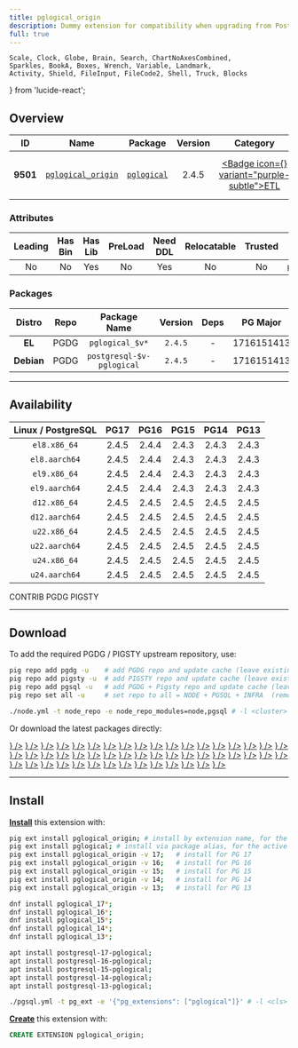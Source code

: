 ```yaml
---
title: pglogical_origin
description: Dummy extension for compatibility when upgrading from Postgres 9.4
full: true
---
```


    Scale, Clock, Globe, Brain, Search, ChartNoAxesCombined,
    Sparkles, BookA, Boxes, Wrench, Variable, Landmark,
    Activity, Shield, FileInput, FileCode2, Shell, Truck, Blocks
} from 'lucide-react';

## Overview

| <TooltipIconButton tooltip="Extension unique identifier" side="top">ID</TooltipIconButton> | <TooltipIconButton tooltip="Extension name" side="top">Name</TooltipIconButton> | <TooltipIconButton tooltip="Package name for installation" side="top">Package</TooltipIconButton> | <TooltipIconButton tooltip="Latest available extension version" side="top">Version</TooltipIconButton> | <TooltipIconButton tooltip="Extension category" side="top">Category</TooltipIconButton> | <TooltipIconButton tooltip="Open source license" side="top">License</TooltipIconButton> | <TooltipIconButton tooltip="Programming language" side="top">Lang</TooltipIconButton> |
|:--------:|:--------:|:----------:|:--------------:|:---------------------------------------:|:------------------------------------------------------:|:----:|
| **9501** | [`pglogical_origin`](https://github.com/2ndQuadrant/pglogical) | [`pglogical`](/ext/pglogical) | 2.4.5 | <a href="/ext/etl" className="no-underline"><Badge icon={<Truck />} variant="purple-subtle">ETL</Badge></a> | <a href="/ext/list/license#postgresql" className="no-underline"><Badge icon={<Scale />} variant="blue-subtle">PostgreSQL</Badge></a> | <a href="/ext/list/lang#c"><Badge icon={<FileCode2 />} variant="blue-subtle">C</Badge></a> |

### Attributes

| <TooltipIconButton tooltip="The Primary Leading extension in the Package" side="top">Leading</TooltipIconButton> | <TooltipIconButton tooltip="Contains binary utils" side="top">Has Bin</TooltipIconButton> | <TooltipIconButton tooltip="Contains .so shared library files" side="top">Has Lib</TooltipIconButton> | <TooltipIconButton tooltip="Requires preloading via shared_preload_libraries" side="top">PreLoad</TooltipIconButton> | <TooltipIconButton tooltip="Requires CREATE EXTENSION DDL command" side="top">Need DDL</TooltipIconButton> | <TooltipIconButton tooltip="Can be installed in any schema" side="top">Relocatable</TooltipIconButton> | <TooltipIconButton tooltip="Can be created by non-superuser" side="top">Trusted</TooltipIconButton> | <TooltipIconButton tooltip="Schemas used by this extension" side="top">Schemas</TooltipIconButton> |
|:-------:|:-------:|:-------:|:-------:|:--------:|:-----------:|:-------:|:-------:|
| No | No | Yes | No | Yes | No | No | `pglogical_origin` |

### Packages

| <TooltipIconButton tooltip="Linux distribution family, EL or Debian" side="top">Distro</TooltipIconButton> | <TooltipIconButton tooltip="Package repository" side="top">Repo</TooltipIconButton> | <TooltipIconButton tooltip="The RPM/DEB Package Name Pattern (replace $v with real pg major)" side="top">Package Name</TooltipIconButton> | <TooltipIconButton tooltip="Latest package version" side="top">Version</TooltipIconButton> | <TooltipIconButton tooltip="RPM/DEB Package dependencies" side="top">Deps</TooltipIconButton> | <TooltipIconButton tooltip="Available in these PostgreSQL Major Versions" side="top">PG Major</TooltipIconButton> |
|:----------:|:--------:|:------------------------:|:-----------:|:------------:|:------------------:|
|   **EL**   | <Badge variant="blue-subtle"><span className="font-bold">PGDG</span></Badge> | `pglogical_$v*` | `2.4.5` | - | <Badge variant="green-subtle">17</Badge><Badge variant="green-subtle">16</Badge><Badge variant="green-subtle">15</Badge><Badge variant="green-subtle">14</Badge><Badge variant="green-subtle">13</Badge> |
| **Debian** | <Badge variant="blue-subtle"><span className="font-bold">PGDG</span></Badge> | `postgresql-$v-pglogical` | `2.4.5` | - | <Badge variant="green-subtle">17</Badge><Badge variant="green-subtle">16</Badge><Badge variant="green-subtle">15</Badge><Badge variant="green-subtle">14</Badge><Badge variant="green-subtle">13</Badge> |



------

## Availability

| <TooltipIconButton tooltip="Linux Distro Arch / PostgreSQL Major Version" side="top">Linux / PostgreSQL </TooltipIconButton> | **PG17** | **PG16** | **PG15** | **PG14** | **PG13** |
|:-----:|:-----:|:-----:|:-----:|:-----:|:-----:|
| `el8.x86_64` | <Badge variant="blue-subtle">2.4.5</Badge> | <Badge variant="blue-subtle">2.4.4</Badge> | <Badge variant="blue-subtle">2.4.3</Badge> | <Badge variant="blue-subtle">2.4.3</Badge> | <Badge variant="blue-subtle">2.4.3</Badge> |
| `el8.aarch64` | <Badge variant="blue-subtle">2.4.5</Badge> | <Badge variant="blue-subtle">2.4.4</Badge> | <Badge variant="blue-subtle">2.4.3</Badge> | <Badge variant="blue-subtle">2.4.3</Badge> | <Badge variant="blue-subtle">2.4.3</Badge> |
| `el9.x86_64` | <Badge variant="blue-subtle">2.4.5</Badge> | <Badge variant="blue-subtle">2.4.4</Badge> | <Badge variant="blue-subtle">2.4.3</Badge> | <Badge variant="blue-subtle">2.4.3</Badge> | <Badge variant="blue-subtle">2.4.3</Badge> |
| `el9.aarch64` | <Badge variant="blue-subtle">2.4.5</Badge> | <Badge variant="blue-subtle">2.4.4</Badge> | <Badge variant="blue-subtle">2.4.3</Badge> | <Badge variant="blue-subtle">2.4.3</Badge> | <Badge variant="blue-subtle">2.4.3</Badge> |
| `d12.x86_64` | <Badge variant="blue-subtle">2.4.5</Badge> | <Badge variant="blue-subtle">2.4.5</Badge> | <Badge variant="blue-subtle">2.4.5</Badge> | <Badge variant="blue-subtle">2.4.5</Badge> | <Badge variant="blue-subtle">2.4.5</Badge> |
| `d12.aarch64` | <Badge variant="blue-subtle">2.4.5</Badge> | <Badge variant="blue-subtle">2.4.5</Badge> | <Badge variant="blue-subtle">2.4.5</Badge> | <Badge variant="blue-subtle">2.4.5</Badge> | <Badge variant="blue-subtle">2.4.5</Badge> |
| `u22.x86_64` | <Badge variant="blue-subtle">2.4.5</Badge> | <Badge variant="blue-subtle">2.4.5</Badge> | <Badge variant="blue-subtle">2.4.5</Badge> | <Badge variant="blue-subtle">2.4.5</Badge> | <Badge variant="blue-subtle">2.4.5</Badge> |
| `u22.aarch64` | <Badge variant="blue-subtle">2.4.5</Badge> | <Badge variant="blue-subtle">2.4.5</Badge> | <Badge variant="blue-subtle">2.4.5</Badge> | <Badge variant="blue-subtle">2.4.5</Badge> | <Badge variant="blue-subtle">2.4.5</Badge> |
| `u24.x86_64` | <Badge variant="blue-subtle">2.4.5</Badge> | <Badge variant="blue-subtle">2.4.5</Badge> | <Badge variant="blue-subtle">2.4.5</Badge> | <Badge variant="blue-subtle">2.4.5</Badge> | <Badge variant="blue-subtle">2.4.5</Badge> |
| `u24.aarch64` | <Badge variant="blue-subtle">2.4.5</Badge> | <Badge variant="blue-subtle">2.4.5</Badge> | <Badge variant="blue-subtle">2.4.5</Badge> | <Badge variant="blue-subtle">2.4.5</Badge> | <Badge variant="blue-subtle">2.4.5</Badge> |

<Badge variant="green-subtle"><span className="font-black">CONTRIB</span></Badge> <Badge variant="blue-subtle"><span className="font-black">PGDG</span></Badge> <Badge variant="amber-subtle"><span className="font-black">PIGSTY</span></Badge>

------

## Download

To add the required PGDG / PIGSTY upstream repository, use:

```bash tab="pig"
pig repo add pgdg -u    # add PGDG repo and update cache (leave existing repos)
pig repo add pigsty -u  # add PIGSTY repo and update cache (leave existing repos)
pig repo add pgsql -u   # add PGDG + Pigsty repo and update cache (leave existing repos)
pig repo set all -u     # set repo to all = NODE + PGSQL + INFRA  (remove existing repos)
```
```bash tab="pigsty"
./node.yml -t node_repo -e node_repo_modules=node,pgsql # -l <cluster>
```

Or download the latest packages directly:

<Files>
    <Folder name="el8.x86_64">
        <a href="https://download.postgresql.org/pub/repos/yum/17/redhat/rhel-8-x86_64/pglogical_17-2.4.5-1PGDG.rhel8.x86_64.rpm"><File name="pglogical_17-2.4.5-1PGDG.rhel8.x86_64.rpm" icon={<Package className="text-emerald-500" />} /></a>
        <a href="https://download.postgresql.org/pub/repos/yum/16/redhat/rhel-8-x86_64/pglogical_16-2.4.4-1PGDG.rhel8.x86_64.rpm"><File name="pglogical_16-2.4.4-1PGDG.rhel8.x86_64.rpm" icon={<Package className="text-emerald-500" />} /></a>
        <a href="https://download.postgresql.org/pub/repos/yum/15/redhat/rhel-8-x86_64/pglogical_15-2.4.3-1.rhel8.x86_64.rpm"><File name="pglogical_15-2.4.3-1.rhel8.x86_64.rpm" icon={<Package className="text-emerald-500" />} /></a>
        <a href="https://download.postgresql.org/pub/repos/yum/14/redhat/rhel-8-x86_64/pglogical_14-2.4.3-1.rhel8.x86_64.rpm"><File name="pglogical_14-2.4.3-1.rhel8.x86_64.rpm" icon={<Package className="text-emerald-500" />} /></a>
        <a href="https://download.postgresql.org/pub/repos/yum/13/redhat/rhel-8-x86_64/pglogical_13-2.4.3-1.rhel8.x86_64.rpm"><File name="pglogical_13-2.4.3-1.rhel8.x86_64.rpm" icon={<Package className="text-emerald-500" />} /></a>
    </Folder>
    <Folder name="el8.aarch64">
        <a href="https://download.postgresql.org/pub/repos/yum/17/redhat/rhel-8-aarch64/pglogical_17-2.4.5-1PGDG.rhel8.aarch64.rpm"><File name="pglogical_17-2.4.5-1PGDG.rhel8.aarch64.rpm" icon={<Package className="text-orange-500" />} /></a>
        <a href="https://download.postgresql.org/pub/repos/yum/16/redhat/rhel-8-aarch64/pglogical_16-2.4.4-1PGDG.rhel8.aarch64.rpm"><File name="pglogical_16-2.4.4-1PGDG.rhel8.aarch64.rpm" icon={<Package className="text-orange-500" />} /></a>
        <a href="https://download.postgresql.org/pub/repos/yum/15/redhat/rhel-8-aarch64/pglogical_15-2.4.3-1.rhel8.aarch64.rpm"><File name="pglogical_15-2.4.3-1.rhel8.aarch64.rpm" icon={<Package className="text-orange-500" />} /></a>
        <a href="https://download.postgresql.org/pub/repos/yum/14/redhat/rhel-8-aarch64/pglogical_14-2.4.3-1.rhel8.aarch64.rpm"><File name="pglogical_14-2.4.3-1.rhel8.aarch64.rpm" icon={<Package className="text-orange-500" />} /></a>
        <a href="https://download.postgresql.org/pub/repos/yum/13/redhat/rhel-8-aarch64/pglogical_13-2.4.3-1.rhel8.aarch64.rpm"><File name="pglogical_13-2.4.3-1.rhel8.aarch64.rpm" icon={<Package className="text-orange-500" />} /></a>
    </Folder>
    <Folder name="el9.x86_64">
        <a href="https://download.postgresql.org/pub/repos/yum/17/redhat/rhel-9-x86_64/pglogical_17-2.4.5-1PGDG.rhel9.x86_64.rpm"><File name="pglogical_17-2.4.5-1PGDG.rhel9.x86_64.rpm" icon={<Package className="text-emerald-500" />} /></a>
        <a href="https://download.postgresql.org/pub/repos/yum/16/redhat/rhel-9-x86_64/pglogical_16-2.4.4-1PGDG.rhel9.x86_64.rpm"><File name="pglogical_16-2.4.4-1PGDG.rhel9.x86_64.rpm" icon={<Package className="text-emerald-500" />} /></a>
        <a href="https://download.postgresql.org/pub/repos/yum/15/redhat/rhel-9-x86_64/pglogical_15-2.4.3-1.rhel9.x86_64.rpm"><File name="pglogical_15-2.4.3-1.rhel9.x86_64.rpm" icon={<Package className="text-emerald-500" />} /></a>
        <a href="https://download.postgresql.org/pub/repos/yum/14/redhat/rhel-9-x86_64/pglogical_14-2.4.3-1.rhel9.x86_64.rpm"><File name="pglogical_14-2.4.3-1.rhel9.x86_64.rpm" icon={<Package className="text-emerald-500" />} /></a>
        <a href="https://download.postgresql.org/pub/repos/yum/13/redhat/rhel-9-x86_64/pglogical_13-2.4.3-1.rhel9.x86_64.rpm"><File name="pglogical_13-2.4.3-1.rhel9.x86_64.rpm" icon={<Package className="text-emerald-500" />} /></a>
    </Folder>
    <Folder name="el9.aarch64">
        <a href="https://download.postgresql.org/pub/repos/yum/17/redhat/rhel-9-aarch64/pglogical_17-2.4.5-1PGDG.rhel9.aarch64.rpm"><File name="pglogical_17-2.4.5-1PGDG.rhel9.aarch64.rpm" icon={<Package className="text-orange-500" />} /></a>
        <a href="https://download.postgresql.org/pub/repos/yum/16/redhat/rhel-9-aarch64/pglogical_16-2.4.4-1PGDG.rhel9.aarch64.rpm"><File name="pglogical_16-2.4.4-1PGDG.rhel9.aarch64.rpm" icon={<Package className="text-orange-500" />} /></a>
        <a href="https://download.postgresql.org/pub/repos/yum/15/redhat/rhel-9-aarch64/pglogical_15-2.4.3-1.rhel9.aarch64.rpm"><File name="pglogical_15-2.4.3-1.rhel9.aarch64.rpm" icon={<Package className="text-orange-500" />} /></a>
        <a href="https://download.postgresql.org/pub/repos/yum/14/redhat/rhel-9-aarch64/pglogical_14-2.4.3-1.rhel9.aarch64.rpm"><File name="pglogical_14-2.4.3-1.rhel9.aarch64.rpm" icon={<Package className="text-orange-500" />} /></a>
        <a href="https://download.postgresql.org/pub/repos/yum/13/redhat/rhel-9-aarch64/pglogical_13-2.4.3-1.rhel9.aarch64.rpm"><File name="pglogical_13-2.4.3-1.rhel9.aarch64.rpm" icon={<Package className="text-orange-500" />} /></a>
    </Folder>
    <Folder name="d12.x86_64">
        <a href="https://apt.postgresql.org/pub/repos/apt/pool/main/p/pglogical/postgresql-17-pglogical_2.4.5-1.pgdg120+1_arm64.deb"><File name="postgresql-17-pglogical_2.4.5-1.pgdg120+1_arm64.deb" icon={<Box className="text-emerald-500" />} /></a>
        <a href="https://apt.postgresql.org/pub/repos/apt/pool/main/p/pglogical/postgresql-16-pglogical_2.4.5-1.pgdg120+1_arm64.deb"><File name="postgresql-16-pglogical_2.4.5-1.pgdg120+1_arm64.deb" icon={<Box className="text-emerald-500" />} /></a>
        <a href="https://apt.postgresql.org/pub/repos/apt/pool/main/p/pglogical/postgresql-15-pglogical_2.4.5-1.pgdg120+1_arm64.deb"><File name="postgresql-15-pglogical_2.4.5-1.pgdg120+1_arm64.deb" icon={<Box className="text-emerald-500" />} /></a>
        <a href="https://apt.postgresql.org/pub/repos/apt/pool/main/p/pglogical/postgresql-14-pglogical_2.4.5-1.pgdg120+1_arm64.deb"><File name="postgresql-14-pglogical_2.4.5-1.pgdg120+1_arm64.deb" icon={<Box className="text-emerald-500" />} /></a>
        <a href="https://apt.postgresql.org/pub/repos/apt/pool/main/p/pglogical/postgresql-13-pglogical_2.4.5-1.pgdg120+1_arm64.deb"><File name="postgresql-13-pglogical_2.4.5-1.pgdg120+1_arm64.deb" icon={<Box className="text-emerald-500" />} /></a>
    </Folder>
    <Folder name="d12.aarch64">
        <a href="https://apt.postgresql.org/pub/repos/apt/pool/main/p/pglogical/postgresql-17-pglogical_2.4.5-1.pgdg120+1_amd64.deb"><File name="postgresql-17-pglogical_2.4.5-1.pgdg120+1_amd64.deb" icon={<Box className="text-orange-500" />} /></a>
        <a href="https://apt.postgresql.org/pub/repos/apt/pool/main/p/pglogical/postgresql-16-pglogical_2.4.5-1.pgdg120+1_amd64.deb"><File name="postgresql-16-pglogical_2.4.5-1.pgdg120+1_amd64.deb" icon={<Box className="text-orange-500" />} /></a>
        <a href="https://apt.postgresql.org/pub/repos/apt/pool/main/p/pglogical/postgresql-15-pglogical_2.4.5-1.pgdg120+1_amd64.deb"><File name="postgresql-15-pglogical_2.4.5-1.pgdg120+1_amd64.deb" icon={<Box className="text-orange-500" />} /></a>
        <a href="https://apt.postgresql.org/pub/repos/apt/pool/main/p/pglogical/postgresql-14-pglogical_2.4.5-1.pgdg120+1_amd64.deb"><File name="postgresql-14-pglogical_2.4.5-1.pgdg120+1_amd64.deb" icon={<Box className="text-orange-500" />} /></a>
        <a href="https://apt.postgresql.org/pub/repos/apt/pool/main/p/pglogical/postgresql-13-pglogical_2.4.5-1.pgdg120+1_amd64.deb"><File name="postgresql-13-pglogical_2.4.5-1.pgdg120+1_amd64.deb" icon={<Box className="text-orange-500" />} /></a>
    </Folder>
    <Folder name="u22.x86_64">
        <a href="https://apt.postgresql.org/pub/repos/apt/pool/main/p/pglogical/postgresql-17-pglogical_2.4.5-1.pgdg22.04+1_amd64.deb"><File name="postgresql-17-pglogical_2.4.5-1.pgdg22.04+1_amd64.deb" icon={<Box className="text-emerald-500" />} /></a>
        <a href="https://apt.postgresql.org/pub/repos/apt/pool/main/p/pglogical/postgresql-16-pglogical_2.4.5-1.pgdg22.04+1_amd64.deb"><File name="postgresql-16-pglogical_2.4.5-1.pgdg22.04+1_amd64.deb" icon={<Box className="text-emerald-500" />} /></a>
        <a href="https://apt.postgresql.org/pub/repos/apt/pool/main/p/pglogical/postgresql-15-pglogical_2.4.5-1.pgdg22.04+1_amd64.deb"><File name="postgresql-15-pglogical_2.4.5-1.pgdg22.04+1_amd64.deb" icon={<Box className="text-emerald-500" />} /></a>
        <a href="https://apt.postgresql.org/pub/repos/apt/pool/main/p/pglogical/postgresql-14-pglogical_2.4.5-1.pgdg22.04+1_amd64.deb"><File name="postgresql-14-pglogical_2.4.5-1.pgdg22.04+1_amd64.deb" icon={<Box className="text-emerald-500" />} /></a>
        <a href="https://apt.postgresql.org/pub/repos/apt/pool/main/p/pglogical/postgresql-13-pglogical_2.4.5-1.pgdg22.04+1_amd64.deb"><File name="postgresql-13-pglogical_2.4.5-1.pgdg22.04+1_amd64.deb" icon={<Box className="text-emerald-500" />} /></a>
    </Folder>
    <Folder name="u22.aarch64">
        <a href="https://apt.postgresql.org/pub/repos/apt/pool/main/p/pglogical/postgresql-17-pglogical_2.4.5-1.pgdg22.04+1_arm64.deb"><File name="postgresql-17-pglogical_2.4.5-1.pgdg22.04+1_arm64.deb" icon={<Box className="text-orange-500" />} /></a>
        <a href="https://apt.postgresql.org/pub/repos/apt/pool/main/p/pglogical/postgresql-16-pglogical_2.4.5-1.pgdg22.04+1_arm64.deb"><File name="postgresql-16-pglogical_2.4.5-1.pgdg22.04+1_arm64.deb" icon={<Box className="text-orange-500" />} /></a>
        <a href="https://apt.postgresql.org/pub/repos/apt/pool/main/p/pglogical/postgresql-15-pglogical_2.4.5-1.pgdg22.04+1_arm64.deb"><File name="postgresql-15-pglogical_2.4.5-1.pgdg22.04+1_arm64.deb" icon={<Box className="text-orange-500" />} /></a>
        <a href="https://apt.postgresql.org/pub/repos/apt/pool/main/p/pglogical/postgresql-14-pglogical_2.4.5-1.pgdg22.04+1_arm64.deb"><File name="postgresql-14-pglogical_2.4.5-1.pgdg22.04+1_arm64.deb" icon={<Box className="text-orange-500" />} /></a>
        <a href="https://apt.postgresql.org/pub/repos/apt/pool/main/p/pglogical/postgresql-13-pglogical_2.4.5-1.pgdg22.04+1_arm64.deb"><File name="postgresql-13-pglogical_2.4.5-1.pgdg22.04+1_arm64.deb" icon={<Box className="text-orange-500" />} /></a>
    </Folder>
    <Folder name="u24.x86_64">
        <a href="https://apt.postgresql.org/pub/repos/apt/pool/main/p/pglogical/postgresql-17-pglogical_2.4.5-1.pgdg24.04+1_amd64.deb"><File name="postgresql-17-pglogical_2.4.5-1.pgdg24.04+1_amd64.deb" icon={<Box className="text-emerald-500" />} /></a>
        <a href="https://apt.postgresql.org/pub/repos/apt/pool/main/p/pglogical/postgresql-16-pglogical_2.4.5-1.pgdg24.04+1_amd64.deb"><File name="postgresql-16-pglogical_2.4.5-1.pgdg24.04+1_amd64.deb" icon={<Box className="text-emerald-500" />} /></a>
        <a href="https://apt.postgresql.org/pub/repos/apt/pool/main/p/pglogical/postgresql-15-pglogical_2.4.5-1.pgdg24.04+1_amd64.deb"><File name="postgresql-15-pglogical_2.4.5-1.pgdg24.04+1_amd64.deb" icon={<Box className="text-emerald-500" />} /></a>
        <a href="https://apt.postgresql.org/pub/repos/apt/pool/main/p/pglogical/postgresql-14-pglogical_2.4.5-1.pgdg24.04+1_amd64.deb"><File name="postgresql-14-pglogical_2.4.5-1.pgdg24.04+1_amd64.deb" icon={<Box className="text-emerald-500" />} /></a>
        <a href="https://apt.postgresql.org/pub/repos/apt/pool/main/p/pglogical/postgresql-13-pglogical_2.4.5-1.pgdg24.04+1_amd64.deb"><File name="postgresql-13-pglogical_2.4.5-1.pgdg24.04+1_amd64.deb" icon={<Box className="text-emerald-500" />} /></a>
    </Folder>
    <Folder name="u24.aarch64">
        <a href="https://apt.postgresql.org/pub/repos/apt/pool/main/p/pglogical/postgresql-17-pglogical_2.4.5-1.pgdg24.04+1_arm64.deb"><File name="postgresql-17-pglogical_2.4.5-1.pgdg24.04+1_arm64.deb" icon={<Box className="text-orange-500" />} /></a>
        <a href="https://apt.postgresql.org/pub/repos/apt/pool/main/p/pglogical/postgresql-16-pglogical_2.4.5-1.pgdg24.04+1_arm64.deb"><File name="postgresql-16-pglogical_2.4.5-1.pgdg24.04+1_arm64.deb" icon={<Box className="text-orange-500" />} /></a>
        <a href="https://apt.postgresql.org/pub/repos/apt/pool/main/p/pglogical/postgresql-15-pglogical_2.4.5-1.pgdg24.04+1_arm64.deb"><File name="postgresql-15-pglogical_2.4.5-1.pgdg24.04+1_arm64.deb" icon={<Box className="text-orange-500" />} /></a>
        <a href="https://apt.postgresql.org/pub/repos/apt/pool/main/p/pglogical/postgresql-14-pglogical_2.4.5-1.pgdg24.04+1_arm64.deb"><File name="postgresql-14-pglogical_2.4.5-1.pgdg24.04+1_arm64.deb" icon={<Box className="text-orange-500" />} /></a>
        <a href="https://apt.postgresql.org/pub/repos/apt/pool/main/p/pglogical/postgresql-13-pglogical_2.4.5-1.pgdg24.04+1_arm64.deb"><File name="postgresql-13-pglogical_2.4.5-1.pgdg24.04+1_arm64.deb" icon={<Box className="text-orange-500" />} /></a>
    </Folder>
</Files>

------

## Install

[**Install**](/docs/pgsql/extension/install) this extension with:

```bash tab="pig"
pig ext install pglogical_origin; # install by extension name, for the current active PG version
pig ext install pglogical; # install via package alias, for the active PG version
pig ext install pglogical_origin -v 17;   # install for PG 17
pig ext install pglogical_origin -v 16;   # install for PG 16
pig ext install pglogical_origin -v 15;   # install for PG 15
pig ext install pglogical_origin -v 14;   # install for PG 14
pig ext install pglogical_origin -v 13;   # install for PG 13
```
```bash tab="yum" 
dnf install pglogical_17*;
dnf install pglogical_16*;
dnf install pglogical_15*;
dnf install pglogical_14*;
dnf install pglogical_13*;
```
```bash tab="apt" 
apt install postgresql-17-pglogical;
apt install postgresql-16-pglogical;
apt install postgresql-15-pglogical;
apt install postgresql-14-pglogical;
apt install postgresql-13-pglogical;
```
```bash tab="ansible"
./pgsql.yml -t pg_ext -e '{"pg_extensions": ["pglogical"]}' # -l <cls>
```

[**Create**](/docs/pgsql/extension/create) this extension with:

```sql
CREATE EXTENSION pglogical_origin;
```


